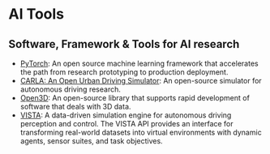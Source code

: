 # AI Tools

## Software, Framework & Tools for AI research
- [PyTorch](https://pytorch.org/): An open source machine learning framework that accelerates the path from research prototyping to production deployment.
- [CARLA: An Open Urban Driving Simulator](https://github.com/carla-simulator/carla): An open-source simulator for autonomous driving research.
- [Open3D](http://www.open3d.org/): An open-source library that supports rapid development of software that deals with 3D data.
- [VISTA](https://vista.csail.mit.edu/): A data-driven simulation engine for autonomous driving perception and control. The VISTA API provides an interface for transforming real-world datasets into virtual environments with dynamic agents, sensor suites, and task objectives.